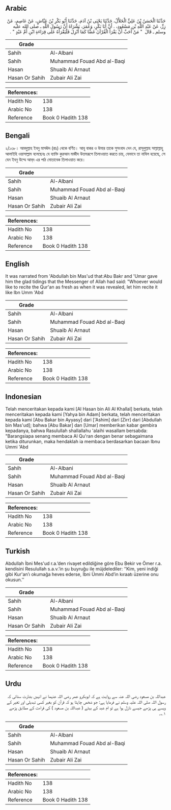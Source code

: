 ## Arabic


<div dir="rtl" lang="ar" style={{fontSize:'larger',backgroundColor:'#f8f9fa',padding:20}}>
حَدَّثَنَا الْحَسَنُ بْنُ عَلِيٍّ الْخَلاَّلُ، حَدَّثَنَا يَحْيَى بْنُ آدَمَ، حَدَّثَنَا أَبُو بَكْرِ بْنُ عَيَّاشٍ، عَنْ عَاصِمٍ، عَنْ زِرٍّ، عَنْ عَبْدِ اللَّهِ بْنِ مَسْعُودٍ، ‏.‏ أَنَّ أَبَا بَكْرٍ، وَعُمَرَ، بَشَّرَاهُ أَنَّ رَسُولَ اللَّهِ ـ صلى الله عليه وسلم ـ قَالَ ‏ "‏ مَنْ أَحَبَّ أَنْ يَقْرَأَ الْقُرْآنَ غَضًّا كَمَا أُنْزِلَ فَلْيَقْرَأْهُ عَلَى قِرَاءَةِ ابْنِ أُمِّ عَبْدٍ ‏"‏ ‏.‏
</div>
<div style={{backgroundColor:'#f8f9fa',padding:20, marginBottom: 10}}><table> <thead> <tr> <th>Grade</th> <th></th> </tr> </thead> <tbody> <tr><td>Sahih</td><td>Al-Albani</td></tr><tr><td>Sahih</td><td>Muhammad Fouad Abd al-Baqi</td></tr><tr><td>Hasan</td><td>Shuaib Al Arnaut</td></tr><tr><td>Hasan Or Sahih</td><td>Zubair Ali Zai</td></tr></tbody></table><table> <thead> <tr> <th>References:</th> <th></th> </tr> </thead> <tbody><tr><td>Hadith No</td><td>138</td></tr><tr><td>Arabic No</td><td>138</td></tr><tr><td>Reference</td><td>Book 0 Hadith 138</td></tr></tbody></table></div>

## Bengali


<div dir="ltr" lang="bn" style={{fontSize:'larger',backgroundColor:'#f8f9fa',padding:20}}>
২/১৩৮। আবদুল্লাহ ইবনু মাসঊদ (রাঃ) থেকে বর্ণিত। আবূ বাকর ও উমার তাকে সুসংবাদ দেন যে, রাসূলুল্লাহ সাল্লাল্লাহু আলাইহি ওয়াসাল্লাম বলেছেনঃ যে ব্যাক্তি কুরআন মাজীদ উত্তমরূপে তিলাওয়াত করতে চায়, যেভাবে তা নাযিল হয়েছে, সে যেন ইবনু উম্মে আব্‌দ এর পাঠ মোতাবেক তিলাওয়াত করে।
</div>
<div style={{backgroundColor:'#f8f9fa',padding:20, marginBottom: 10}}><table> <thead> <tr> <th>Grade</th> <th></th> </tr> </thead> <tbody> <tr><td>Sahih</td><td>Al-Albani</td></tr><tr><td>Sahih</td><td>Muhammad Fouad Abd al-Baqi</td></tr><tr><td>Hasan</td><td>Shuaib Al Arnaut</td></tr><tr><td>Hasan Or Sahih</td><td>Zubair Ali Zai</td></tr></tbody></table><table> <thead> <tr> <th>References:</th> <th></th> </tr> </thead> <tbody><tr><td>Hadith No</td><td>138</td></tr><tr><td>Arabic No</td><td>138</td></tr><tr><td>Reference</td><td>Book 0 Hadith 138</td></tr></tbody></table></div>

## English


<div dir="ltr" lang="en" style={{fontSize:'larger',backgroundColor:'#f8f9fa',padding:20}}>
It was narrated from 'Abdullah bin Mas'ud that:Abu Bakr and 'Umar gave him the glad tidings that the Messenger of Allah had said: "Whoever would like to recite the Qur'an as fresh as when it was revealed, let him recite it like Ibn Umm 'Abd
</div>
<div style={{backgroundColor:'#f8f9fa',padding:20, marginBottom: 10}}><table> <thead> <tr> <th>Grade</th> <th></th> </tr> </thead> <tbody> <tr><td>Sahih</td><td>Al-Albani</td></tr><tr><td>Sahih</td><td>Muhammad Fouad Abd al-Baqi</td></tr><tr><td>Hasan</td><td>Shuaib Al Arnaut</td></tr><tr><td>Hasan Or Sahih</td><td>Zubair Ali Zai</td></tr></tbody></table><table> <thead> <tr> <th>References:</th> <th></th> </tr> </thead> <tbody><tr><td>Hadith No</td><td>138</td></tr><tr><td>Arabic No</td><td>138</td></tr><tr><td>Reference</td><td>Book 0 Hadith 138</td></tr></tbody></table></div>

## Indonesian


<div dir="ltr" lang="id" style={{fontSize:'larger',backgroundColor:'#f8f9fa',padding:20}}>
Telah menceritakan kepada kami [Al Hasan bin Ali Al Khallal] berkata, telah menceritakan kepada kami [Yahya bin Adam] berkata, telah menceritakan kepada kami [Abu Bakar bin Ayyasy] dari ['Ashim] dari [Zirr] dari [Abdullah bin Mas'ud]; bahwa [Abu Bakar] dan [Umar] memberikan kabar gembira kepadanya, bahwa Rasulullah shallallahu 'alaihi wasallam bersabda: "Barangsiapa senang membaca Al Qu'ran dengan benar sebagaimana ketika diturunkan, maka hendaklah ia membaca berdasarkan bacaan Ibnu Ummi 'Abd
</div>
<div style={{backgroundColor:'#f8f9fa',padding:20, marginBottom: 10}}><table> <thead> <tr> <th>Grade</th> <th></th> </tr> </thead> <tbody> <tr><td>Sahih</td><td>Al-Albani</td></tr><tr><td>Sahih</td><td>Muhammad Fouad Abd al-Baqi</td></tr><tr><td>Hasan</td><td>Shuaib Al Arnaut</td></tr><tr><td>Hasan Or Sahih</td><td>Zubair Ali Zai</td></tr></tbody></table><table> <thead> <tr> <th>References:</th> <th></th> </tr> </thead> <tbody><tr><td>Hadith No</td><td>138</td></tr><tr><td>Arabic No</td><td>138</td></tr><tr><td>Reference</td><td>Book 0 Hadith 138</td></tr></tbody></table></div>

## Turkish


<div dir="ltr" lang="tr" style={{fontSize:'larger',backgroundColor:'#f8f9fa',padding:20}}>
Abdullah İbni Mes'ud r.a.’den rivayet edildiğine göre Ebu Bekir ve Ömer r.a. kendisini Resulullah s.a.v.’in şu buyruğu ile müjdelediler: ‘’Kim, yeni indiği gibi Kur'an’ı okumağa heves ederse, İbni Ümmi Abd’in kıraatı üzerine onu okusun.’’
</div>
<div style={{backgroundColor:'#f8f9fa',padding:20, marginBottom: 10}}><table> <thead> <tr> <th>Grade</th> <th></th> </tr> </thead> <tbody> <tr><td>Sahih</td><td>Al-Albani</td></tr><tr><td>Sahih</td><td>Muhammad Fouad Abd al-Baqi</td></tr><tr><td>Hasan</td><td>Shuaib Al Arnaut</td></tr><tr><td>Hasan Or Sahih</td><td>Zubair Ali Zai</td></tr></tbody></table><table> <thead> <tr> <th>References:</th> <th></th> </tr> </thead> <tbody><tr><td>Hadith No</td><td>138</td></tr><tr><td>Arabic No</td><td>138</td></tr><tr><td>Reference</td><td>Book 0 Hadith 138</td></tr></tbody></table></div>

## Urdu


<div dir="rtl" lang="ur" style={{fontSize:'larger',backgroundColor:'#f8f9fa',padding:20}}>
عبداللہ بن مسعود رضی اللہ عنہ سے روایت ہے کہ ابوبکرو عمر رضی اللہ عنہما نے انہیں بشارت سنائی کہ رسول اللہ صلی اللہ علیہ وسلم نے فرمایا ہے: جو شخص چاہتا ہو کہ قرآن کو بغیر کسی تبدیلی اور تغیر کے ویسے ہی پڑھے جیسے نازل ہوا ہے تو ام عبد کے بیٹے ( عبداللہ بن مسعود ) کی قراءت کے مطابق پڑھے ۱؎۔
</div>
<div style={{backgroundColor:'#f8f9fa',padding:20, marginBottom: 10}}><table> <thead> <tr> <th>Grade</th> <th></th> </tr> </thead> <tbody> <tr><td>Sahih</td><td>Al-Albani</td></tr><tr><td>Sahih</td><td>Muhammad Fouad Abd al-Baqi</td></tr><tr><td>Hasan</td><td>Shuaib Al Arnaut</td></tr><tr><td>Hasan Or Sahih</td><td>Zubair Ali Zai</td></tr></tbody></table><table> <thead> <tr> <th>References:</th> <th></th> </tr> </thead> <tbody><tr><td>Hadith No</td><td>138</td></tr><tr><td>Arabic No</td><td>138</td></tr><tr><td>Reference</td><td>Book 0 Hadith 138</td></tr></tbody></table></div>
